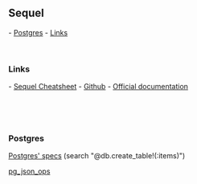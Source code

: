 == Sequel ==
- [[#Postgres|Postgres]]
- [[#Links|Links]]

<br />

=== Links ===
- [[http://ricostacruz.com/cheatsheets/sequel.html|Sequel Cheatsheet]]
- [[https://github.com/jeremyevans/sequel|Github]]
- [[http://sequel.jeremyevans.net/documentation.html|Official documentation]]

<br />

{{{class="ruby"
# Filter dates
DB[:users].where { created_at > Date.today << 1 }   # 1 month
DB[:users].where { created_at > (Date.today - 10) } # 10 days
# > WHERE created_at (`created_at` > '2016-12-11')

DB[:users].where(created_at: ((Date.today - 10)..(Date.today)))
}}}

{{{class="ruby"
# Sequel.~ == NOT
# Sequel.& == AND
DB[:users].where { Sequel.~(login: nil, email: nil) }
# SELECT * FROM `users` WHERE ((`login` IS NOT NULL) OR (`email` IS NOT NULL))

DB[:users].where { Sequel.&(login: nil, email: nil) }
DB[:users].exclude { Sequel.~(login: nil, email: nil) }
# SELECT * FROM `users` WHERE ((`login` IS NULL) AND (`email` IS NULL))

DB[:users].exclude { Sequel.&(login: nil, email: nil) }
# SELECT * FROM `users` WHERE NOT ((`login` IS NULL) AND (`email` IS NULL))

DB[:users].exclude { Sequel.&(Sequel.~(login: nil, email: nil)) }
# SELECT * FROM `users` WHERE NOT ((`login` IS NOT NULL) OR (`email` IS NOT NULL))

DB[:users].where { Sequel.&(Sequel.~(login: nil), Sequel.~(email: nil)) }
# SELECT * FROM `users` WHERE ((`login` IS NOT NULL) AND (`email` IS NOT NULL))
}}}


{{{class="ruby"
# REGEX
DB[:users].where(login: /Admin/i)
}}}

<br />

=== Postgres ===
[[https://github.com/jeremyevans/sequel/blob/master/spec/adapters/postgres_spec.rb|Postgres' specs]] (search "@db.create_table!(:items)")

[[http://sequel.jeremyevans.net/rdoc-plugins/files/lib/sequel/extensions/pg_json_ops_rb.html|pg_json_ops]]
{{{class="ruby"
DB.extension :pg_array, :pg_json, :pg_json_ops

DB.create_table :movies do
  column :genres, 'text[]'   # Create an Array column
  column :actors, 'jsonb'  # jsonb column
end

DB[:movies].insert(genres: Sequel.pg_array(["Comedy", "Documentary"], :text))
DB[:movies].insert(actors: Sequel.pg_jsonb({"leading" => "Chuck Norris"}))
}}}

